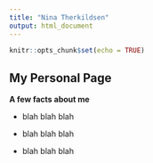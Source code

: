 ```yaml
---
title: "Nina Therkildsen"
output: html_document
---
```


```r
knitr::opts_chunk$set(echo = TRUE)
```

## My Personal Page  

**A few facts about me**  

- blah blah blah 

- blah blah blah 

- blah blah blah 
